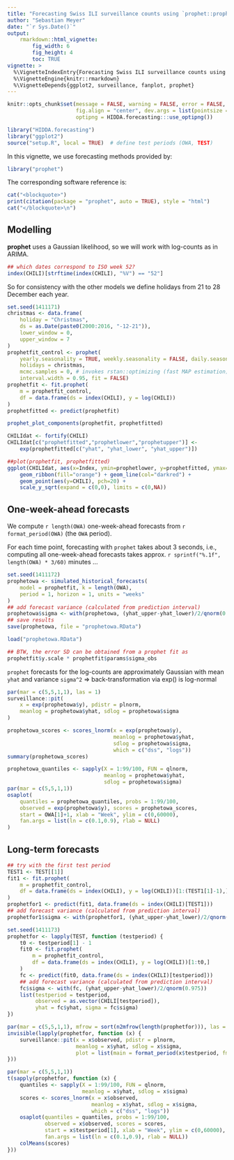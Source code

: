 ```yaml
---
title: "Forecasting Swiss ILI surveillance counts using `prophet::prophet`"
author: "Sebastian Meyer"
date: "`r Sys.Date()`"
output:
    rmarkdown::html_vignette:
        fig_width: 6
        fig_height: 4
        toc: TRUE
vignette: >
  %\VignetteIndexEntry{Forecasting Swiss ILI surveillance counts using 'prophet::prophet'}
  %\VignetteEngine{knitr::rmarkdown}
  %\VignetteDepends{ggplot2, surveillance, fanplot, prophet}
---
```


```r
knitr::opts_chunk$set(message = FALSE, warning = FALSE, error = FALSE,
                      fig.align = "center", dev.args = list(pointsize = 10),
                      optipng = HIDDA.forecasting:::use_optipng())
```

```r
library("HIDDA.forecasting")
library("ggplot2")
source("setup.R", local = TRUE)  # define test periods (OWA, TEST)
```

In this vignette, we use forecasting methods provided by:
```r
library("prophet")
```

The corresponding software reference is:
```r
cat("<blockquote>")
print(citation(package = "prophet", auto = TRUE), style = "html")
cat("</blockquote>\n")
```


## Modelling

**prophet** uses a Gaussian likelihood, so we will work with log-counts as in ARIMA.

```r
## which dates correspond to ISO week 52?
index(CHILI)[strftime(index(CHILI), "%V") == "52"]
```

So for consistency with the other models we define
holidays from 21 to 28 December each year.

```r
set.seed(1411171)
christmas <- data.frame(
    holiday = "Christmas",
    ds = as.Date(paste0(2000:2016, "-12-21")),
    lower_window = 0,
    upper_window = 7
)
prophetfit_control <- prophet(
    yearly.seasonality = TRUE, weekly.seasonality = FALSE, daily.seasonality = FALSE,
    holidays = christmas,
    mcmc.samples = 0, # invokes rstan::optimizing (fast MAP estimation)
    interval.width = 0.95, fit = FALSE)
prophetfit <- fit.prophet(
    m = prophetfit_control,
    df = data.frame(ds = index(CHILI), y = log(CHILI))
)
prophetfitted <- predict(prophetfit)
```

```r
prophet_plot_components(prophetfit, prophetfitted)
```

```r
CHILIdat <- fortify(CHILI)
CHILIdat[c("prophetfitted","prophetlower","prophetupper")] <-
    exp(prophetfitted[c("yhat", "yhat_lower", "yhat_upper")])
```

```r
##plot(prophetfit, prophetfitted)
ggplot(CHILIdat, aes(x=Index, ymin=prophetlower, y=prophetfitted, ymax=prophetupper)) +
    geom_ribbon(fill="orange") + geom_line(col="darkred") +
    geom_point(aes(y=CHILI), pch=20) +
    scale_y_sqrt(expand = c(0,0), limits = c(0,NA))
```



## One-week-ahead forecasts


We compute `r length(OWA)` one-week-ahead forecasts
from `r format_period(OWA)` (the `OWA` period).

For each time point, forecasting with `prophet` takes about 3 seconds, i.e.,
computing all one-week-ahead forecasts takes approx.
`r sprintf("%.1f", length(OWA) * 3/60)` minutes ...

```r
set.seed(1411172)
prophetowa <- simulated_historical_forecasts(
    model = prophetfit, k = length(OWA),
    period = 1, horizon = 1, units = "weeks"
)
## add forecast variance (calculated from prediction interval)
prophetowa$sigma <- with(prophetowa, (yhat_upper-yhat_lower)/2/qnorm(0.975))
## save results
save(prophetowa, file = "prophetowa.RData")
```
```r
load("prophetowa.RData")
```

```r
## BTW, the error SD can be obtained from a prophet fit as
prophetfit$y.scale * prophetfit$params$sigma_obs
```


`prophet` forecasts for the log-counts are approximately Gaussian with mean
`yhat` and variance `sigma^2` => back-transformation via exp() is log-normal

```r
par(mar = c(5,5,1,1), las = 1)
surveillance::pit(
    x = exp(prophetowa$y), pdistr = plnorm,
    meanlog = prophetowa$yhat, sdlog = prophetowa$sigma
)
```

```r
prophetowa_scores <- scores_lnorm(x = exp(prophetowa$y),
                                  meanlog = prophetowa$yhat,
                                  sdlog = prophetowa$sigma,
                                  which = c("dss", "logs"))
summary(prophetowa_scores)
```

```r
prophetowa_quantiles <- sapply(X = 1:99/100, FUN = qlnorm,
                               meanlog = prophetowa$yhat,
                               sdlog = prophetowa$sigma)
par(mar = c(5,5,1,1))
osaplot(
    quantiles = prophetowa_quantiles, probs = 1:99/100,
    observed = exp(prophetowa$y), scores = prophetowa_scores,
    start = OWA[1]+1, xlab = "Week", ylim = c(0,60000),
    fan.args = list(ln = c(0.1,0.9), rlab = NULL)
)
```



## Long-term forecasts


```r
## try with the first test period
TEST1 <- TEST[[1]]
fit1 <- fit.prophet(
    m = prophetfit_control,
    df = data.frame(ds = index(CHILI), y = log(CHILI))[1:(TEST1[1]-1),]
)
prophetfor1 <- predict(fit1, data.frame(ds = index(CHILI)[TEST1]))
## add forecast variance (calculated from prediction interval)
prophetfor1$sigma <- with(prophetfor1, (yhat_upper-yhat_lower)/2/qnorm(0.975))
```


```r
set.seed(1411173)
prophetfor <- lapply(TEST, function (testperiod) {
    t0 <- testperiod[1] - 1
    fit0 <- fit.prophet(
        m = prophetfit_control,
        df = data.frame(ds = index(CHILI), y = log(CHILI))[1:t0,]
    )
    fc <- predict(fit0, data.frame(ds = index(CHILI)[testperiod]))
    ## add forecast variance (calculated from prediction interval)
    fc$sigma <- with(fc, (yhat_upper-yhat_lower)/2/qnorm(0.975))
    list(testperiod = testperiod,
         observed = as.vector(CHILI[testperiod]),
         yhat = fc$yhat, sigma = fc$sigma)
})
```

```r
par(mar = c(5,5,1,1), mfrow = sort(n2mfrow(length(prophetfor))), las = 1)
invisible(lapply(prophetfor, function (x) {
    surveillance::pit(x = x$observed, pdistr = plnorm,
                      meanlog = x$yhat, sdlog = x$sigma,
                      plot = list(main = format_period(x$testperiod, fmt = "%Y", collapse = "/")))
}))
```

```r
par(mar = c(5,5,1,1))
t(sapply(prophetfor, function (x) {
    quantiles <- sapply(X = 1:99/100, FUN = qlnorm,
                        meanlog = x$yhat, sdlog = x$sigma)
    scores <- scores_lnorm(x = x$observed,
                           meanlog = x$yhat, sdlog = x$sigma,
                           which = c("dss", "logs"))
    osaplot(quantiles = quantiles, probs = 1:99/100,
            observed = x$observed, scores = scores,
            start = x$testperiod[1], xlab = "Week", ylim = c(0,60000),
            fan.args = list(ln = c(0.1,0.9), rlab = NULL))
    colMeans(scores)
}))
```
